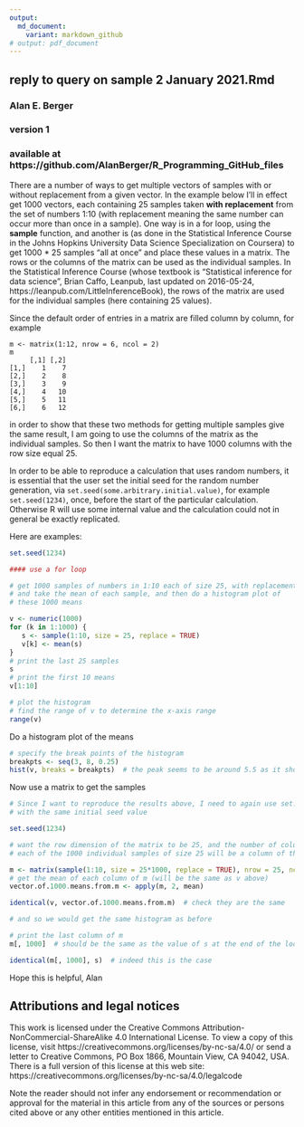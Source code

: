 ```yaml
---
output:
  md_document:
    variant: markdown_github
# output: pdf_document
---
```



## reply to query on sample 2 January 2021.Rmd

### Alan E. Berger  

### version 1

### available at https://github.com/AlanBerger/R_Programming_GitHub_files

There are a number of ways to get multiple vectors of samples with or without replacement from a given vector. 
In the example below I'll in effect get 1000 vectors, each containing 25 samples taken **with replacement** from the 
set of numbers 1:10 (with replacement meaning the same number can occur more than once in a sample).
One way is in a for loop, using the **sample** function, and another is (as done in the Statistical Inference Course 
in the Johns Hopkins University Data Science Specialization on Coursera) to 
get 1000 * 25 samples "all at once" and place these values in a matrix. The rows or the columns of the matrix can be used 
as the individual samples. In the Statistical Inference Course (whose textbook is "Statistical inference for data science", 
Brian Caffo, Leanpub, last updated on 2016-05-24, https://leanpub.com/LittleInferenceBook), the rows of the matrix are used
for the individual samples (here containing 25 values). 

Since the default order of entries in a matrix are filled column by column, for example

```
m <- matrix(1:12, nrow = 6, ncol = 2)
m
     [,1] [,2]
[1,]    1    7
[2,]    2    8
[3,]    3    9
[4,]    4   10
[5,]    5   11
[6,]    6   12
``` 

in order to show that these two methods for getting multiple samples give the same result, 
I am going to use the columns of the matrix as the individual samples. So then I want the matrix to have 1000 columns 
with the row size equal 25.

In order to be able to reproduce a calculation that uses random numbers, it is essential that the user set the 
initial seed for the random number generation, via `set.seed(some.arbitrary.initial.value)`, for example 
`set.seed(1234)`, once, before the start of the particular calculation. Otherwise R will use some internal value 
and the calculation could not in general be exactly replicated. 

Here are examples:

``` r

set.seed(1234)

#### use a for loop

# get 1000 samples of numbers in 1:10 each of size 25, with replacement
# and take the mean of each sample, and then do a histogram plot of
# these 1000 means

v <- numeric(1000)
for (k in 1:1000) {
   s <- sample(1:10, size = 25, replace = TRUE)
   v[k] <- mean(s) 
}
# print the last 25 samples
s
# print the first 10 means
v[1:10]

# plot the histogram
# find the range of v to determine the x-axis range
range(v)
```

Do a histogram plot of the means

``` r
# specify the break points of the histogram
breakpts <- seq(3, 8, 0.25)
hist(v, breaks = breakpts)  # the peak seems to be around 5.5 as it should be 
```

Now use a matrix to get the samples

``` r
# Since I want to reproduce the results above, I need to again use set.seed
# with the same initial seed value

set.seed(1234)

# want the row dimension of the matrix to be 25, and the number of columns to be 1000, so
# each of the 1000 individual samples of size 25 will be a column of the matrix

m <- matrix(sample(1:10, size = 25*1000, replace = TRUE), nrow = 25, ncol = 1000)
# get the mean of each column of m (will be the same as v above)
vector.of.1000.means.from.m <- apply(m, 2, mean)

identical(v, vector.of.1000.means.from.m)  # check they are the same

# and so we would get the same histogram as before

# print the last column of m
m[, 1000]  # should be the same as the value of s at the end of the loop above

identical(m[, 1000], s)  # indeed this is the case
```

Hope this is helpful, Alan
 

## Attributions and legal notices ##

This work is licensed under the Creative Commons Attribution-NonCommercial-ShareAlike 4.0 International License. 
To view a copy of this license, visit https://creativecommons.org/licenses/by-nc-sa/4.0/ or send a letter 
to Creative Commons, PO Box 1866, Mountain View, CA 94042, USA. There is a full version of this license at this web site: 
https://creativecommons.org/licenses/by-nc-sa/4.0/legalcode      

Note the reader should not infer any endorsement or recommendation or approval for the material in this article from
any of the sources or persons cited above or any other entities mentioned in this article.
